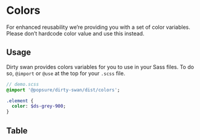 
<Meta title="CSS/Variables/Colors" />

# Colors

For enhanced reusability we’re providing you with a set of color variables. Please don’t hardcode color value and use this instead.

## Usage

Dirty swan provides colors variables for you to use in your Sass files.
To do so, `@import` or `@use` at the top for your `.scss` file.

```sass
// demo.scss
@import '@popsure/dirty-swan/dist/colors';

.element {
  color: $ds-grey-900;
}
```

## Table

<Colors />
